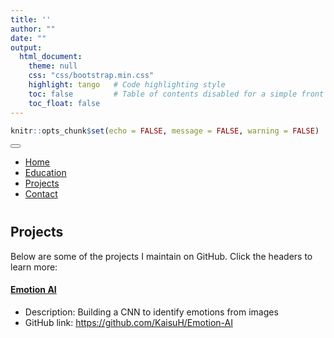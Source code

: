 ```yaml
---
title: ''
author: ""
date: ""
output:
  html_document:
    theme: null
    css: "css/bootstrap.min.css"
    highlight: tango   # Code highlighting style
    toc: false         # Table of contents disabled for a simple front page
    toc_float: false
---
```


```r

knitr::opts_chunk$set(echo = FALSE, message = FALSE, warning = FALSE)
```
```{=html}

<head>
  <title>Kaisu Hiltunen - Projects</title>
</head>


<!-- Navigation Menu using Bootstrap Navbar -->
<nav class="navbar navbar-expand-lg navbar-dark bg-dark">
  <button class="navbar-toggler" type="button" data-toggle="collapse" data-target="#navbarNav" 
          aria-controls="navbarNav" aria-expanded="false" aria-label="Toggle navigation">
    <span class="navbar-toggler-icon"></span>
  </button>
  <div class="collapse navbar-collapse" id="navbarNav">
    <ul class="navbar-nav ml-auto">
      <!-- Adjust the href attributes to jump to your sections (requires ID attributes in your content) -->
      <li class="nav-item">
        <a class="nav-link" href="index.html">Home</a>
      </li>
      <li class="nav-item">
        <a class="nav-link" href="education.html">Education</a>
      </li>
      <li class="nav-item">
        <a class="nav-link" href="projects.html">Projects</a>
      </li>
      <li class="nav-item">
        <a class="nav-link" href="contact.html">Contact</a>
      </li>
    </ul>
  </div>
</nav>

```

```{=html}
<!DOCTYPE html>
<html lang="en">
<head>
<div class="container" style="margin-top: 40px;">
    <div class="col-md-12"> 
        <h2>Projects</h2>
        <p>Below are some of the projects I maintain on GitHub. Click the headers to learn more:</p>

        <h4><a href="https://kaisuh.github.io/Emotion-AI/" target="_blank">Emotion AI</a></h4>
        <ul>
            <li>Description: Building a CNN to identify emotions from images</li>
            <li>GitHub link: <a href="https://github.com/KaisuH/Emotion-AI" target="_blank">https://github.com/KaisuH/Emotion-AI</a></li>
        </ul>
    </div>
</div>
<body>
    <script src="https://code.jquery.com/jquery-3.5.1.slim.min.js"></script>
    <script src="https://cdn.jsdelivr.net/npm/popper.js@1.16.1/dist/umd/popper.min.js"></script>
    <script src="https://cdn.jsdelivr.net/npm/bootstrap@4.5.2/dist/js/bootstrap.min.js"></script>
</body>
</html>

```

